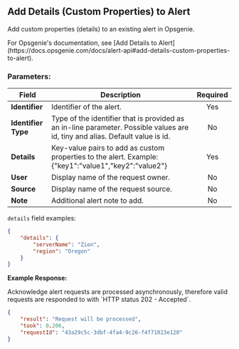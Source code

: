 ## Add Details (Custom Properties) to Alert

Add custom properties (details) to an existing alert in Opsgenie.

<Callout type="info">
	For Opsgenie's documentation, see [Add Details to
	Alert](https://docs.opsgenie.com/docs/alert-api#add-details-custom-properties-to-alert).
</Callout>

### Parameters:

| Field               | Description                                                                                                                   | Required |
| ------------------- | ----------------------------------------------------------------------------------------------------------------------------- | :------: |
| **Identifier**      | Identifier of the alert.                                                                                                      |   Yes    |
| **Identifier Type** | Type of the identifier that is provided as an in-line parameter. Possible values are id, tiny and alias. Default value is id. |    No    |
| **Details**         | Key-value pairs to add as custom properties to the alert. Example: {"key1":"value1","key2":"value2"}                          |   Yes    |
| **User**            | Display name of the request owner.                                                                                            |    No    |
| **Source**          | Display name of the request source.                                                                                           |    No    |
| **Note**            | Additional alert note to add.                                                                                                 |    No    |

`details` field examples:

```json
{
	"details": {
		"serverName": "Zion",
		"region": "Oregon"
	}
}
```

**Example Response:**

<Callout type="info">
	Acknowledge alert requests are processed asynchronously, therefore valid
	requests are responded to with `HTTP status 202 - Accepted`.
</Callout>

```json
{
	"result": "Request will be processed",
	"took": 0.206,
	"requestId": "43a29c5c-3dbf-4fa4-9c26-f4f71023e120"
}
```
